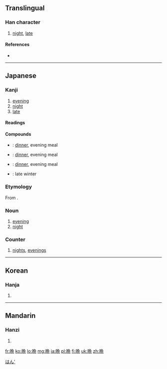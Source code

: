 {{also|晚}}
==Translingual==

===Han character===
{{Han char|rn=72|rad=日|as=08|sn=12|four=|canj=日弓日山 (ANAU), XX日弓日 (XXANA)}}

# [[night]], [[late]]

====References====
* {{Han ref|kx=0497.311|dkj=14030|dj=0861.210|hdz=21514.040|uh=6669|ud=26217}}

----

==Japanese==
{{ja-forms|晩|[[晚]]|[[晚]]}}

===Kanji===
{{ja-kanji|grade=6|rs=日08}}

# [[evening]]
# [[night]]
# [[late]]

====Readings====
{{ja-readings
|on=[[ばん]] (ban)
|kun=[[くれ]] (kure), [[おそい|おそ-い]] ([[晚い|晚-い]], oso-i)
}}

====Compounds====
* {{l|ja|晩ごはん|tr=ばんごはん, ''bangohan''}}: [[dinner]], evening meal
* {{l|ja|晩食|tr=ばんしょく, ''banshoku''}}: [[dinner]], evening meal
* {{l|ja|晩飯|tr=ばんめし, ''banmeshi''}}: [[dinner]], evening meal
* {{l|ja|晩冬|tr=ばんとう, ''bantō''}}: late winter

===Etymology===
From {{etyl|zhx|ja|sort=はん'}} {{term|sc=Hani|晩}}.

===Noun===
{{ja-noun|k|hira=ばん|rom=ban|hidx=はん'}}

# [[evening]]
# [[night]]
#: {{usex|lang=ja|'''{{lang|ja|晩}}'''{{l|ja|の}}{{l|ja|内}}{{l|ja|に}}{{l|ja|雪}}{{l|ja|が}}{{l|ja|降る|降りました}}。|tr='''ばん'''の[[うち]]に[[ゆき]]が[[ふる|ふりました]]。<br/>'''''Ban''' [[no#Japanese|no]] [[uchi#Japanese|uchi]] [[ni#Japanese|ni]] [[yuki#Japanese|yuki]] [[ga#Japanese|ga]] [[furu#Japanese|furimashita]].''|t=Snow fell during the '''night'''.}}

===Counter===
{{ja-pos|k|counter|hira=ばん|rom=-ban|hidx=はん'}}

# [[night]]s, [[evening]]s

[[Category:1000 Japanese basic words|はん']]

----

==Korean==

===Hanja===
{{ko-hanja|hangeul=만|eumhun=|rv=man|mr=man|y=man}}

# {{defn|lang=ko|sort=日08}}

----

==Mandarin==

===Hanzi===
{{cmn-hanzi|pin=[[wǎn]] ([[wan3]])|wg=wan<sup>3</sup>}}

# {{defn|lang=cmn|sort=日08}}

[[fr:晩]]
[[ko:晩]]
[[lo:晩]]
[[mg:晩]]
[[ja:晩]]
[[pl:晩]]
[[fi:晩]]
[[uk:晩]]
[[zh:晩]]